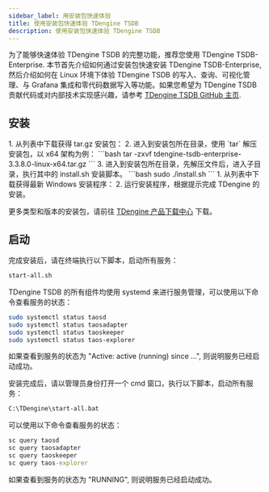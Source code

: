 ```yaml
---
sidebar_label: 用安装包快速体验
title: 使用安装包快速体验 TDengine TSDB
description: 使用安装包快速体验 TDengine TSDB
---
```



为了能够快速体验 TDengine TSDB 的完整功能，推荐您使用 TDengine TSDB-Enterprise. 本节首先介绍如何通过安装包快速安装 TDengine TSDB-Enterprise, 然后介绍如何在 Linux 环境下体验 TDengine TSDB 的写入、查询、可视化管理、与 Grafana 集成和零代码数据写入等功能。如果您希望为 TDengine TSDB 贡献代码或对内部技术实现感兴趣，请参考 [TDengine TSDB GitHub 主页](https://github.com/taosdata/TDengine).

## 安装

<Tabs>

<TabItem label="Linux 系统" value="tarinst">
1. 从列表中下载获得 tar.gz 安装包：
    <PkgListV37 productName="TDengine TSDB-Enterprise" version="3.3.8.0" platform="Linux-Generic" pkgType="Server"/>
2. 进入到安装包所在目录，使用 `tar` 解压安装包，以 x64 架构为例：
    ```bash
    tar -zxvf tdengine-tsdb-enterprise-3.3.8.0-linux-x64.tar.gz
    ```
3. 进入到安装包所在目录，先解压文件后，进入子目录，执行其中的 install.sh 安装脚本。
    ```bash
    sudo ./install.sh
    ```
</TabItem>

<TabItem label="Windows 系统" value="windows">
1. 从列表中下载获得最新 Windows 安装程序：
    <PkgListV37 productName="TDengine TSDB-Enterprise" version="3.3.8.0" platform="Windows" pkgType="Server" />
2. 运行安装程序，根据提示完成 TDengine 的安装。
</TabItem>

</Tabs>

更多类型和版本的安装包，请前往 [TDengine 产品下载中心](https://www.taosdata.com/download-center?product=TDengine+TSDB-Enterprise) 下载。

## 启动

<Tabs>

<TabItem label="Linux 系统" value="linux">

完成安装后，请在终端执行以下脚本，启动所有服务：

```bash
start-all.sh 
```

TDengine TSDB 的所有组件均使用 systemd 来进行服务管理，可以使用以下命令查看服务的状态：

```bash
sudo systemctl status taosd
sudo systemctl status taosadapter
sudo systemctl status taoskeeper
sudo systemctl status taos-explorer
```

如果查看到服务的状态为 "Active: active (running) since ...", 则说明服务已经启动成功。

</TabItem>

<TabItem label="Windows 系统" value="windows">

安装完成后，请以管理员身份打开一个 cmd 窗口，执行以下脚本，启动所有服务：

```cmd
C:\TDengine\start-all.bat
```

可以使用以下命令查看服务的状态：

```cmd
sc query taosd
sc query taosadapter
sc query taoskeeper
sc query taos-explorer
```

如果查看到服务的状态为 "RUNNING", 则说明服务已经启动成功。

</TabItem>

</Tabs>


<Getstarted />
